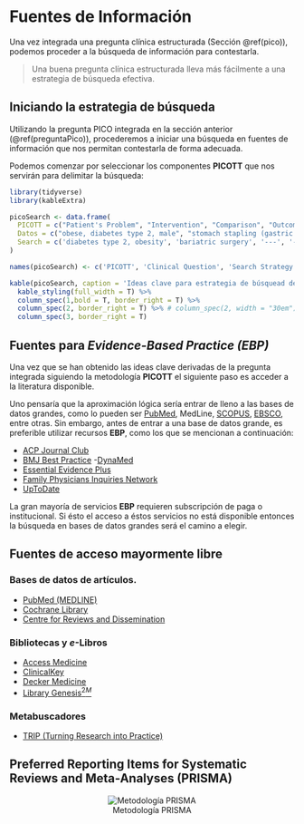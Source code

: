 # Fuentes de Información

Una vez integrada una pregunta clínica estructurada (Sección \@ref(pico)), podemos proceder a la búsqueda de información para contestarla.

  > Una buena pregunta clínica estructurada lleva más fácilmente a una estrategia de búsqueda efectiva.

## Iniciando la estrategia de búsqueda
Utilizando la pregunta PICO integrada en la sección anterior (\@ref(preguntaPico)), procederemos a iniciar una búsqueda en fuentes de información que nos permitan contestarla de forma adecuada.

Podemos comenzar por seleccionar los componentes **PICOTT** que nos servirán para delimitar la búsqueda:

```r
library(tidyverse)
library(kableExtra)

picoSearch <- data.frame(
  PICOTT = c("Patient's Problem", "Intervention", "Comparison", "Outcome","Type of Question", "Type of Study"),
  Datos = c("obese, diabetes type 2, male", "stomach stapling (gastric bypass surgery; bariatric surgery)", "standard medical care", "remission of diabetes; weight loss; mortality", "therapy", "RCT"),
  Search = c('diabetes type 2, obesity', 'bariatric surgery', '---', '---', '---','Clinical Query-Therapy/narrow OR Randomized Control Trial as publication type')
)

names(picoSearch) <- c('PICOTT', 'Clinical Question', 'Search Strategy')

kable(picoSearch, caption = 'Ideas clave para estrategia de búsquead derivadas de PICOTT') %>%
  kable_styling(full_width = T) %>%
  column_spec(1,bold = T, border_right = T) %>%
  column_spec(2, border_right = T) %>% # column_spec(2, width = "30em")
  column_spec(3, border_right = T)
```

## Fuentes para *Evidence-Based Practice (EBP)*

Una vez que se han obtenido las ideas clave derivadas de la pregunta integrada siguiendo la metodología **PICOTT** el siguiente paso es acceder a la literatura disponible.

Uno pensaría que la aproximación lógica sería entrar de lleno a las bases de datos grandes, como lo pueden ser [PubMed](https://www.ncbi.nlm.nih.gov/pubmed/), MedLine, [SCOPUS](https://www.scopus.com/search/form.uri?display=basic), [EBSCO](https://www.ebsco.com/), entre otras. Sin embargo, antes de entrar a una base de datos grande, es preferible utilizar recursos **EBP**, como los que se mencionan a continuación:

- [ACP Journal Club](https://annals.org/aim/journal-club)
- [BMJ Best Practice](https://bestpractice.bmj.com/info/evidence-information/)
-[DynaMed](https://www.dynamed.com/)
- [Essential Evidence Plus](https://www.essentialevidenceplus.com/)
- [Family Physicians Inquiries Network](https://www.fpin.org/ci-overview)
- [UpToDate](https://www.uptodate.com/home)

La gran mayoría de servicios **EBP** requieren subscripción de paga o institucional. Si ésto el acceso a éstos servicios no está disponible entonces la búsqueda en bases de datos grandes será el camino a elegir.

## Fuentes de acceso mayormente libre

### Bases de datos de artículos.

- [PubMed (MEDLINE)](https://www.ncbi.nlm.nih.gov/pubmed/)
- [Cochrane Library](https://www.cochranelibrary.com/)
- [Centre for Reviews and Dissemination](https://www.crd.york.ac.uk/CRDWeb/)

### Bibliotecas y *e*-Libros

- [Access Medicine](https://accessmedicine.mhmedical.com/)
- [ClinicalKey](https://www.clinicalkey.com/#!/)
- [Decker Medicine](https://www.deckerip.com/)
- [Library Genesis$^{2M}$](https://libgen.is/)

### Metabuscadores

- [TRIP (Turning Research into Practice)](http://www.tripdatabase.com/)

## Preferred Reporting Items for Systematic Reviews and Meta-Analyses (PRISMA)
<center>
![Metodología PRISMA](img/prisma.png)
</center>
